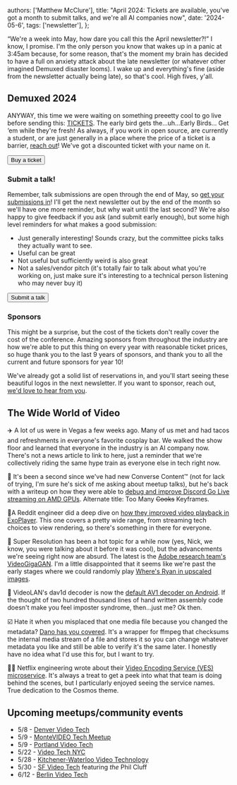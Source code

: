   authors: ['Matthew McClure'],
  title: "April 2024: Tickets are available, you've got a month to submit talks, and we're all AI companies now",
  date: '2024-05-6',
  tags: ['newsletter'],
};


“We're a week into May, how dare you call this the April newsletter?!” I know, I promise. I'm the only person you know that wakes up in a panic at 3:45am because, for some reason, that's the moment my brain has decided to have a full on anxiety attack about the late newsletter (or whatever other imagined Demuxed disaster looms). I wake up and everything's fine (aside from the newsletter actually being late), so that's cool. High fives, y'all.

## Demuxed 2024

ANYWAY, this time we were waiting on something preeetty cool to go live before sending this: [TICKETS](https://tickets.demuxed.com). The early bird gets the…uh…Early Birds… Get ‘em while they're fresh! As always, if you work in open source, are currently a student, or are just generally in a place where the price of a ticket is a barrier, [reach out](mailto:info@demuxed.com)! We've got a discounted ticket with your name on it.

<Link href="https://tickets.demuxed.com">
  <Button>Buy a ticket</Button>
</Link>

### Submit a talk!

Remember, talk submissions are open through the end of May, so [get your submissions in](https://2024.demuxed.com/submit)! I'll get the next newsletter out by the end of the month so we'll have one more reminder, but why wait until the last second? We're also happy to give feedback if you ask (and submit early enough), but some high level reminders for what makes a good submission:

- Just generally interesting! Sounds crazy, but the committee picks talks they actually want to see.
- Useful can be great
- Not useful but sufficiently weird is also great
- Not a sales/vendor pitch (it's totally fair to talk about what you're working on, just make sure it's interesting to a technical person listening who may never buy it)

<Link href="https://2024.demuxed.com/submit">
  <Button>Submit a talk</Button>
</Link>

### Sponsors

This might be a surprise, but the cost of the tickets don't really cover the cost of the conference. Amazing sponsors from throughout the industry are how we're able to put this thing on every year with reasonable ticket prices, so huge thank you to the last 9 years of sponsors, and thank you to all the current and future sponsors for year 10!

We've already got a solid list of reservations in, and you'll start seeing these beautiful logos in the next newsletter. If you want to sponsor, reach out, [we'd love to hear from you](mailto:sponsor@demuxed.com).

## The Wide World of Video

✈️ A lot of us were in Vegas a few weeks ago. Many of us met and had tacos and refreshments in everyone's favorite cosplay bar. We walked the show floor and learned that everyone in the industry is an AI company now. There's not a news article to link to here, just a reminder that we're collectively riding the same hype train as everyone else in tech right now.

🧮 It's been a second since we've had new Converse Content™ (not for lack of trying, I'm sure he's sick of me asking about meetup talks), but he's back with a writeup on how they were able to [debug and improve Discord Go Live streaming on AMD GPUs](https://discord.com/blog/from-blocky-to-brilliant-improving-video-quality-on-discord-go-live-on-amd-gpus). Alternate title: Too Many ~~Cooks~~ Keyframes.

📱A Reddit engineer did a deep dive on [how they improved video playback in ExoPlayer](https://www.reddit.com/r/RedditEng/comments/1af2d8d/improving_video_playback_with_exoplayer/). This one covers a pretty wide range, from streaming tech choices to view rendering, so there's something in there for everyone.

🤖 Super Resolution has been a hot topic for a while now (yes, Nick, we know, you were talking about it before it was cool), but the advancements we're seeing right now are absurd. The latest is the [Adobe research team's VideoGigaGAN](https://videogigagan.github.io/). I'm a little disappointed that it seems like we're past the early stages where we could randomly play [Where's Ryan in upscaled images](https://petapixel.com/2020/08/17/gigapixel-ai-accidentally-added-ryan-goslings-face-to-this-photo/).

💪 VideoLAN's dav1d decoder is now the [default AV1 decoder on Android](https://twitter.com/videolan/status/1781025929659392360). If the thought of two hundred thousand lines of hand written assembly code doesn't make you feel imposter syndrome, then…just me? Ok then.

☑️ Hate it when you misplaced that one media file because you changed the metadata? [Dano has you covered](https://github.com/kimono-koans/dano). It's a wrapper for ffmpeg that checksums the internal media stream of a file and stores it so you can change whatever metadata you like and still be able to verify it's the same later. I honestly have no idea what I'd use this for, but I want to try.

🧑‍🚀 Netflix engineering wrote about their [Video Encoding Service (VES) microservice](https://netflixtechblog.com/the-making-of-ves-the-cosmos-microservice-for-netflix-video-encoding-946b9b3cd300). It's always a treat to get a peek into what that team is doing behind the scenes, but I particularly enjoyed seeing the service names. True dedication to the Cosmos theme.

## Upcoming meetups/community events

- 5/8 - [Denver Video Tech](https://www.meetup.com/denver-digital-video/events/300514059/)
- 5/9 - [MonteVIDEO Tech Meetup](https://www.meetup.com/montevideo-tech-meetup/events/300476506/)
- 5/9 - [Portland Video Tech](https://www.meetup.com/pdx-video-tech/events/300487366/)
- 5/22 - [Video Tech NYC](https://www.meetup.com/video-tech-nyc/events/300615292)
- 5/28 - [Kitchener-Waterloo Video Technology](https://www.meetup.com/kw-video-technology/events/fvbrjtygchblc/)
- 5/30 - [SF Video Tech](https://www.meetup.com/sf-video-technology/events/nhrxvsygchbnc/) featuring *the* Phil Cluff
- 6/12 - [Berlin Video Tech](https://www.meetup.com/berlin-video-tech-meetup/events/300010483/)
